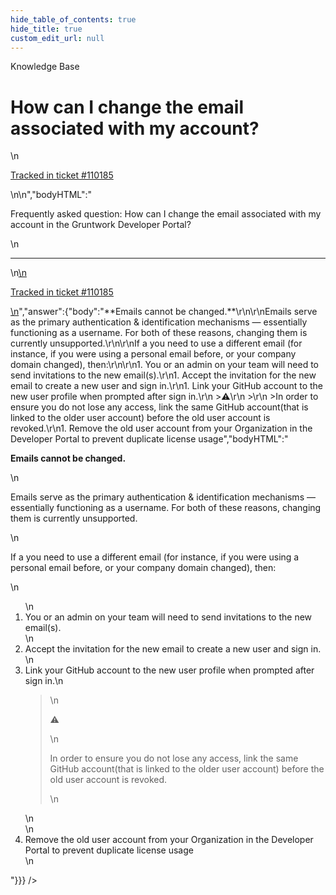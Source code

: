 ```yaml
---
hide_table_of_contents: true
hide_title: true
custom_edit_url: null
---
```



<head>
  <link rel="canonical" href="https://github.com/gruntwork-io/knowledge-base/discussions/714" />
</head>

<CenterLayout>
<span className="searchCategory">Knowledge Base</span>
<h1>How can I change the email associated with my account?</h1>
<GitHub discussion={{"id":"D_kwDOF8slf84AT4Du","number":714,"author":{"login":"oredavids"},"title":"How can I change the email associated with my account?","body":"\nFrequently asked question: How can I change the email associated with my account in the Gruntwork Developer Portal?\n\n---\n\n<ins datetime=\"2023-05-18T19:43:04Z\">\n  <p><a href=\"https://support.gruntwork.io/hc/requests/110185\">Tracked in ticket #110185</a></p>\n</ins>\n","bodyHTML":"<p dir=\"auto\">Frequently asked question: How can I change the email associated with my account in the Gruntwork Developer Portal?</p>\n<hr>\n<ins datetime=\"2023-05-18T19:43:04Z\">\n  <p dir=\"auto\"><a href=\"https://support.gruntwork.io/hc/requests/110185\" rel=\"nofollow\">Tracked in ticket #110185</a></p>\n</ins>","answer":{"body":"**Emails cannot be changed.**\r\n\r\nEmails serve as the primary authentication & identification mechanisms — essentially functioning as a username. For both of these reasons, changing them is currently unsupported.\r\n\r\nIf a you need to use a different email (for instance, if you were using a personal email before, or your company domain changed), then:\r\n\r\n1. You or an admin on your team will need to send invitations to the new email(s).\r\n1. Accept the invitation for the new email to create a new user and sign in.\r\n1. Link your GitHub account to the new user profile when prompted after sign in.\r\n    >⚠️\r\n    >\r\n    >In order to ensure you do not lose any access, link the same GitHub account(that is linked to the older user account) before the old user account is revoked.\r\n1. Remove the old user account from your Organization in the Developer Portal to prevent duplicate license usage","bodyHTML":"<p dir=\"auto\"><strong>Emails cannot be changed.</strong></p>\n<p dir=\"auto\">Emails serve as the primary authentication &amp; identification mechanisms — essentially functioning as a username. For both of these reasons, changing them is currently unsupported.</p>\n<p dir=\"auto\">If a you need to use a different email (for instance, if you were using a personal email before, or your company domain changed), then:</p>\n<ol dir=\"auto\">\n<li>You or an admin on your team will need to send invitations to the new email(s).</li>\n<li>Accept the invitation for the new email to create a new user and sign in.</li>\n<li>Link your GitHub account to the new user profile when prompted after sign in.\n<blockquote>\n<p dir=\"auto\"><g-emoji class=\"g-emoji\" alias=\"warning\">⚠️</g-emoji></p>\n<p dir=\"auto\">In order to ensure you do not lose any access, link the same GitHub account(that is linked to the older user account) before the old user account is revoked.</p>\n</blockquote>\n</li>\n<li>Remove the old user account from your Organization in the Developer Portal to prevent duplicate license usage</li>\n</ol>"}}} />

</CenterLayout>
  

<!-- ##DOCS-SOURCER-START
{
  "sourcePlugin": "github-discussions",
  "hash": "5af02e3d20b1a15632dd8a82f7802ea3"
}
##DOCS-SOURCER-END -->
